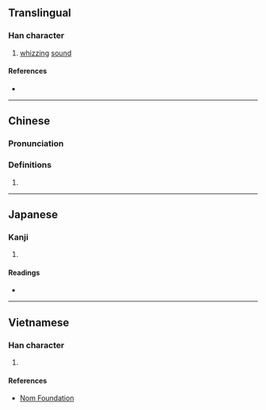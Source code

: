 {{character info}}
==Translingual==

===Han character===
{{Han char|rn=30|rad=口|as=10|sn=13|four=67047|canj=RHXE|ids=⿰口叟}}

# [[whiz]]zing [[sound]]

====References====
* {{Han ref|kx=0202.350|dkj=04079|dj=0425.150|hdz=10657.020|uh=55D6|ud=21974|bh=DCDB|bd=56539}}

----

==Chinese==
{{zh-forms}}

===Pronunciation===
{{zh-pron
|m=sōu
|m-s=
|dg=
|c=sau1
|c-t=
|g=
|h=pfs=
|j=
|mb=
|md=
|mn=
|mn-t=
|w=
|x=
|mc=y
|oc=y
|cat=n
}}

===Definitions===
{{zh-hanzi}}

# {{rfdef|zh}}

----

==Japanese==

===Kanji===
{{ja-kanji|grade=|rs=口10}}

# {{rfdef|ja|sort=口10}}

====Readings====
* {{ja-readings|on=しゅう<しゆふ,しゅう<しう,しゅ<しゆ|kun=}}

----

==Vietnamese==

===Han character===
{{vi-readings|reading=sưu|rs=口10}}

# {{rfdef|vi|sort=口10}}

====References====
* [http://nomfoundation.org/common/nom_details.php?codepoint=55d6 Nom Foundation]